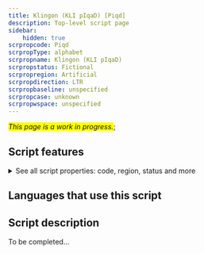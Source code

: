 ```yaml
---
title: Klingon (KLI pIqaD) [Piqd]
description: Top-level script page
sidebar:
    hidden: true
scrpropcode: Piqd
scrpropType: alphabet
scrpropname: Klingon (KLI pIqaD)
scrpropstatus: Fictional
scrpropregion: Artificial
scrpropdirection: LTR
scrpropbaseline: unspecified
scrpropcase: unknown
scrpropwspace: unspecified
---
```


<span style='background-color:yellow'>_This page is a work in progress._</span>;


## Script features

<details>
<summary> See all script properties: code, region, status and more</summary>
<ScriptInfo />
</details>

## Languages that use this script

<WsList script='Piqd' wsMax='5' />

## Script description

To be completed...

